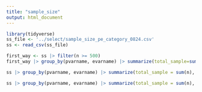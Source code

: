 ```yaml
---
title: "sample_size"
output: html_document
---
```


```r
library(tidyverse)
ss_file <- '../select/sample_size_pe_category_0824.csv'
ss <- read_csv(ss_file)

first_way <- ss |> filter(n >= 500)
first_way |> group_by(pvarname, evarname) |> summarize(total_sample=sum(n), n_surveys=n()) |> ungroup() |> filter(n_surveys > 1) |> summarize(n_min=min(total_sample))

ss |> group_by(pvarname, evarname) |> summarize(total_sample = sum(n), n_surveys=n()) |> filter(total_sample <= 1006, total_sample >= 500, n_surveys > 1) ## 5046 pairs lost

ss |> group_by(pvarname, evarname) |> summarize(total_sample = sum(n), n_surveys=n()) |> filter(total_sample <= 1006, total_sample >= 500, n_surveys > 1) ## 5046 pairs lost



```
